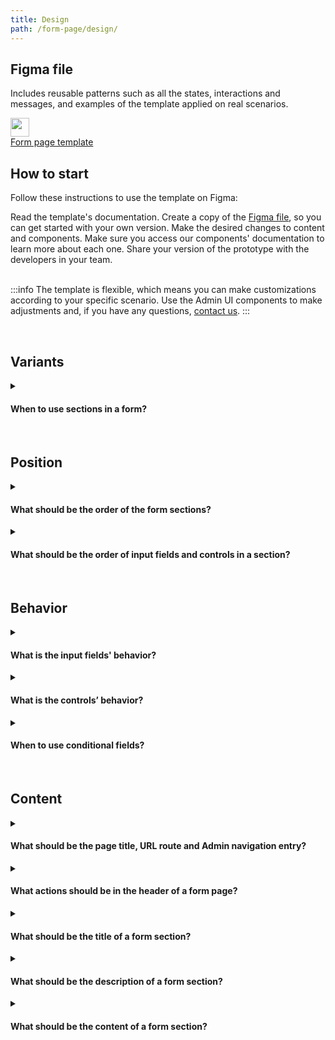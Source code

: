 ```yaml
---
title: Design
path: /form-page/design/
---
```




## Figma file

Includes reusable patterns such as all the states, interactions and messages, and examples of the template applied on real scenarios.

<div className={csx({ border: '$neutral', padding: '20px'})}>
  <Columns>
    <Column units={0.5}>
      <div className={csx({ padding: 1})}><a href="https://www.figma.com/file/nEoSg6f8uuwSslJhwS4AQT/Listing-Page-Template?node-id=492%3A216213"><img src="https://user-images.githubusercontent.com/77292838/190273217-c19158d0-f00c-4dda-9a03-42e124f85dc5.png" width="30px"></img></a></div>
    </Column>
    <Column units={10.5}>
      <div className={csx({ padding: 7 })}><a href="https://www.figma.com/file/M4O0WAcWAZ7eUDPPWH6mu3/Form-Page-Template?node-id=504%3A208847&t=LucYA5v4whGFbT5q-1" csx={{ float: 'left'}}>Form page template</a></div>
    </Column>
    <Column units={1}>
      <div className={csx({ padding: 7 })}><a href="https://www.figma.com/file/M4O0WAcWAZ7eUDPPWH6mu3/Form-Page-Template?node-id=504%3A208847&t=LucYA5v4whGFbT5q-1"><IconArrowUpRight csx={{ float: 'right'}} /></a></div>
    </Column>
  </Columns>
</div>


## How to start

Follow these instructions to use the template on Figma:

<OrderedList>
  <OrderedListItem>
    Read the template's documentation.
  </OrderedListItem>
  <OrderedListItem>
    Create a copy of the <a href="https://www.figma.com/file/M4O0WAcWAZ7eUDPPWH6mu3/Form-Page-Template?node-id=504%3A208847&t=LucYA5v4whGFbT5q-1">Figma file</a>, so you can get started with your own version.
  </OrderedListItem>
  <OrderedListItem>
Make the desired changes to content and components. Make sure you access our components' documentation to learn more about each one.
  </OrderedListItem>
  <OrderedListItem>
    Share your version of the prototype with the developers in your team.
  </OrderedListItem>
</OrderedList>

<br />
<br />

:::info
The template is flexible, which means you can make customizations according to your specific scenario. Use the Admin UI components to make adjustments and, if you have any questions, [contact us](https://admin-ui.vercel.app/documentation/introduction/contact-us).
:::

<br />

## Variants

<details>
  <summary><h4>When to use sections in a form?</h4></summary>
  <div>
    <ul>
        <li>Use sections for forms with more than five fields, when the fields can grouped in a way that makes sense to merchants and won't disrupt their experience. For example, it makes sense to group the fields for an address in a section.</li>
    </ul>
  </div>
  <br />
  <div>
    <strong>What to avoid:</strong>
      <ul>
        <li>Don't include fields and lists with referenced objects in the same section.</li>
        <li>Don't include conditional fields and non-conditional fields in the same section.</li>
      </ul>
  </div>
</details>

<br />

## Position

<details>
  <summary><h4>What should be the order of the form sections?</h4></summary>
  <div>
    Order them using the following criteria:
    <ul>
        <li>More general to more specific.</li>
        <li>Required to optional.</li>
        <li>Most important to least important.</li>
    </ul>
  </div>
</details>

<details>
  <summary><h4>What should be the order of input fields and controls in a section?</h4></summary>
  <div>
    Order them using the following criteria:
    <ul>
        <li>More general to more specific.</li>
        <li>Required to optional.</li>
        <li>Most important to least important.</li>
    </ul>
    Read each field or control component’s documentation for further information.
  </div>
</details>

<br />

## Behavior

<details>
  <summary><h4>What is the input fields' behavior?</h4></summary>
  <div>
      If you want to know what is the behavior of input fields in a Form, read the <strong>Behavior</strong> section in the component’s documentation.
  </div>
</details>

<details>
  <summary><h4>What is the controls’ behavior?</h4></summary>
  <div>
      If you want to know what is the behavior of controls in a Form, read the <strong>Behavior</strong> section in the component’s documentation.
  </div>
</details>

<details>
  <summary><h4>When to use conditional fields?</h4></summary>
  <div>
    <ul>
        <li>Conditional fields are fields that become visible or are hidden depending on the value of a control field.</li>
        <li>Use a <a href="https://admin-ui.vercel.app/components/switch">Switch</a> to control the visibility of sections and fields during a progressive fill.</li>
        <li>Use a <a href="https://admin-ui.vercel.app/components/radio">Radio</a> to choose among options that will affect the following fields to be filled. For example, the form for creating a promotion can have conditional fields based on the type of promotion that was chosen.</li>
    </ul>
  </div>
</details>

<br />

## Content

<details>
  <summary><h4>What should be the page title, URL route and Admin navigation entry?</h4></summary>
  <div>
    <ul>
        <li>When an existing object is being edited, include the name of the object in the page title, URL route and Admin navigation entry, such as <em>Christmas Discount</em>.</li>
        <li>When a new object is being created, use the word *New* and the name of the entity, such as <em>New Product</em>.</li>
    </ul>
  </div>
</details>

<details>
  <summary><h4>What actions should be in the header of a form page?</h4></summary>
  <div>
    <ul>
        <li>Include a tertiary <a href="https://admin-ui.vercel.app/components/button">Button</a> that leads back to the first-level page with the icon <em>ArrowLeft</em> and the hidden label <em>Back</em>.</li>
        <li>Include a primary <a href="https://admin-ui.vercel.app/components/button">Button</a> to save the data with the label <em>Save</em>.</li>
        <li>Include a secondary <a href="https://admin-ui.vercel.app/components/button">Button</a> to discard unsaved changes and leave the flow with the label <em>Cancel</em>.</li>
        <li>For objects that have already been created, include a <a href="https://admin-ui.vercel.app/components/menu">Menu</a> with actions such as <em>Export</em> and <em>Delete</em> when editing.</li>
    </ul>
  </div>
</details>

<details>
  <summary><h4>What should be the title of a form section?</h4></summary>
  <div>
    <ul>
        <li>When the form has more than one section, it is recommended to use a title in all sections to describe the content of each one.</li>
        <li>A form section title should explain the type of information the merchant will input or select in the following group of fields and controls. For example, use the <em>Address</em> label to group address-related fields.</li>
        <li>Use sentence case, but capitalize proper nouns.</li>
    </ul>
  </div>
  <br />
  <div>
    <strong>What to avoid:</strong>
      <ul>
        <li>When the form has only one section, do not use the title in the section, use the page title to describe it.</li>
        <li>Don't include redundant words. Example: in a Form called <em>New Store</em>, do not name the form section <em>Store Address</em>, use only <em>Address</em>.</li>
        <li>Don't use verbs. For example, instead of <em>Select address</em>, use only <em>Address</em>.</li>
        <li>Don't use punctuation.</li>
      </ul>
  </div>
</details>

<details>
  <summary><h4>What should be the description of a form section?</h4></summary>
  <div>
    <ul>
        <li>In most cases, the form section title should be self explanatory. Add a description if the form section is critical or complex.</li>
        <li>Write the description text as if you are answering the following question: <em>What does this mean?</em> For example, for an <em>Address</em> section, the description text can be <em>Location of the store</em>.</li>
        <li>Start with a noun followed by additional information, such as conditions and definitions.</li>
        <li>Use sentence case, but capitalize proper nouns.</li>
        <li>Prefer using a single sentence that is short and direct.</li>
    </ul>
  </div>
  <br />
  <div>
    <strong>What to avoid:</strong>
      <ul>
        <li>Don’t write text longer than 110 characters.</li>
        <li>Don’t repeat the form title.</li>
        <li>Don’t explain the benefits of the content, only its meaning.</li>
        <li>Don’t use periods.</li>
      </ul>
  </div>
</details>

<details>
  <summary><h4>What should be the content of a form section?</h4></summary>
  <div>
      <ul>
        <li>The content of a form section is basically input fields and controls. Access each component’s documentation for further information:
          <ul>
            <li><strong>Input fields</strong>: <a href="https://admin-ui.vercel.app/components/text-input">TextInput</a>, <a href="https://admin-ui.vercel.app/components/text-area">TextArea</a>, <a href="https://admin-ui.vercel.app/components/number-input">NumberInput</a>, <a href="https://admin-ui.vercel.app/experimental/date-picker">DatePicker</a> and <a href="https://admin-ui.vercel.app/experimental/combobox">Combobox</a>.</li>
            <li><strong>Controls</strong>: <a href="https://admin-ui.vercel.app/components/checkbox">Checkbox</a>, <a href="https://admin-ui.vercel.app/components/radio">Radio</a>, <a href="https://admin-ui.vercel.app/components/select">Select</a> and <a href="https://admin-ui.vercel.app/components/switch">Switch</a>.</li>
          </ul>
        </li>
        <li>Use a list section when the merchant can add sub-items or references to the main form. In that case, use <a href="https://admin-ui.vercel.app/components/modal">Modals</a> to add or select items for the list. Such as, when the merchant adds a user in a list of users when create a user role.</li>
      </ul>
  </div>
</details>
